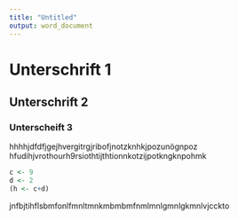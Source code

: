 ```yaml
---
title: "Untitled"
output: word_document
---
```

# Unterschrift 1
## Unterschrift 2
### Unterscheift 3

hhhhjdfdfjgejhvergitrgjribofjnotzknhkjpozunögnpoz
hfudihjvrothourh9rsiothtijthtionnkotzijpotkngknpohmk
```r
c <- 9
d <- 2
(h <- c+d)
```

jnfbjtihflsbmfonlfmnltmnkmbmbmfnmlmnlgmnlgkmnlvjcckto

